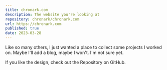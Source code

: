 ```yaml
---
title: chronark.com
description: The website you're looking at
repository: chronark/chronark.com
url: https://chronark.com
published: true
date: 2023-03-28
---
```


Like so many others, I just wanted a place to collect some projects I worked on. Maybe I'll add a blog, maybe I won't. I'm not sure yet.

If you like the design, check out the Repository on GitHub.
